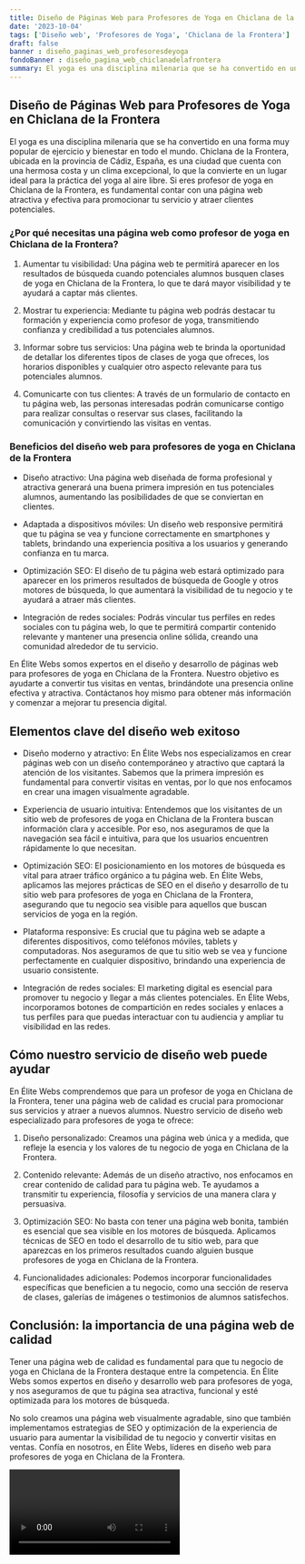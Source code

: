 ```yaml
---
title: Diseño de Páginas Web para Profesores de Yoga en Chiclana de la Frontera
date: '2023-10-04'
tags: ['Diseño web', 'Profesores de Yoga', 'Chiclana de la Frontera']
draft: false
banner : diseño_paginas_web_profesoresdeyoga
fondoBanner : diseño_pagina_web_chiclanadelafrontera
summary: El yoga es una disciplina milenaria que se ha convertido en una forma muy popular de ejercicio y bienestar en todo el mundo. Chiclana de la Frontera, ubicada en la provincia de Cádiz, España, es una ciudad que cuenta con una hermosa costa y un clima excepcional, lo que la convierte en un lugar ideal para la práctica del yoga al aire libre. Si eres profesor de yoga en Chiclana de la Frontera, es fundamental contar con una página web atractiva y efectiva para promocionar tu servicio y atraer clientes potenciales.
---
```


## Diseño de Páginas Web para Profesores de Yoga en Chiclana de la Frontera

El yoga es una disciplina milenaria que se ha convertido en una forma muy popular de ejercicio y bienestar en todo el mundo. Chiclana de la Frontera, ubicada en la provincia de Cádiz, España, es una ciudad que cuenta con una hermosa costa y un clima excepcional, lo que la convierte en un lugar ideal para la práctica del yoga al aire libre. Si eres profesor de yoga en Chiclana de la Frontera, es fundamental contar con una página web atractiva y efectiva para promocionar tu servicio y atraer clientes potenciales.

### ¿Por qué necesitas una página web como profesor de yoga en Chiclana de la Frontera?

1. Aumentar tu visibilidad: Una página web te permitirá aparecer en los resultados de búsqueda cuando potenciales alumnos busquen clases de yoga en Chiclana de la Frontera, lo que te dará mayor visibilidad y te ayudará a captar más clientes.

2. Mostrar tu experiencia: Mediante tu página web podrás destacar tu formación y experiencia como profesor de yoga, transmitiendo confianza y credibilidad a tus potenciales alumnos.

3. Informar sobre tus servicios: Una página web te brinda la oportunidad de detallar los diferentes tipos de clases de yoga que ofreces, los horarios disponibles y cualquier otro aspecto relevante para tus potenciales alumnos.

4. Comunicarte con tus clientes: A través de un formulario de contacto en tu página web, las personas interesadas podrán comunicarse contigo para realizar consultas o reservar sus clases, facilitando la comunicación y convirtiendo las visitas en ventas.

### Beneficios del diseño web para profesores de yoga en Chiclana de la Frontera

- Diseño atractivo: Una página web diseñada de forma profesional y atractiva generará una buena primera impresión en tus potenciales alumnos, aumentando las posibilidades de que se conviertan en clientes.

- Adaptada a dispositivos móviles: Un diseño web responsive permitirá que tu página se vea y funcione correctamente en smartphones y tablets, brindando una experiencia positiva a los usuarios y generando confianza en tu marca.

- Optimización SEO: El diseño de tu página web estará optimizado para aparecer en los primeros resultados de búsqueda de Google y otros motores de búsqueda, lo que aumentará la visibilidad de tu negocio y te ayudará a atraer más clientes.

- Integración de redes sociales: Podrás vincular tus perfiles en redes sociales con tu página web, lo que te permitirá compartir contenido relevante y mantener una presencia online sólida, creando una comunidad alrededor de tu servicio.

En Élite Webs somos expertos en el diseño y desarrollo de páginas web para profesores de yoga en Chiclana de la Frontera. Nuestro objetivo es ayudarte a convertir tus visitas en ventas, brindándote una presencia online efectiva y atractiva. Contáctanos hoy mismo para obtener más información y comenzar a mejorar tu presencia digital.

<GifSeo />

<Cta />

## Elementos clave del diseño web exitoso

- Diseño moderno y atractivo: En Élite Webs nos especializamos en crear páginas web con un diseño contemporáneo y atractivo que captará la atención de los visitantes. Sabemos que la primera impresión es fundamental para convertir visitas en ventas, por lo que nos enfocamos en crear una imagen visualmente agradable.

- Experiencia de usuario intuitiva: Entendemos que los visitantes de un sitio web de profesores de yoga en Chiclana de la Frontera buscan información clara y accesible. Por eso, nos aseguramos de que la navegación sea fácil e intuitiva, para que los usuarios encuentren rápidamente lo que necesitan.

- Optimización SEO: El posicionamiento en los motores de búsqueda es vital para atraer tráfico orgánico a tu página web. En Élite Webs, aplicamos las mejores prácticas de SEO en el diseño y desarrollo de tu sitio web para profesores de yoga en Chiclana de la Frontera, asegurando que tu negocio sea visible para aquellos que buscan servicios de yoga en la región.

- Plataforma responsive: Es crucial que tu página web se adapte a diferentes dispositivos, como teléfonos móviles, tablets y computadoras. Nos aseguramos de que tu sitio web se vea y funcione perfectamente en cualquier dispositivo, brindando una experiencia de usuario consistente.

- Integración de redes sociales: El marketing digital es esencial para promover tu negocio y llegar a más clientes potenciales. En Élite Webs, incorporamos botones de compartición en redes sociales y enlaces a tus perfiles para que puedas interactuar con tu audiencia y ampliar tu visibilidad en las redes.

## Cómo nuestro servicio de diseño web puede ayudar

En Élite Webs comprendemos que para un profesor de yoga en Chiclana de la Frontera, tener una página web de calidad es crucial para promocionar sus servicios y atraer a nuevos alumnos. Nuestro servicio de diseño web especializado para profesores de yoga te ofrece:

1. Diseño personalizado: Creamos una página web única y a medida, que refleje la esencia y los valores de tu negocio de yoga en Chiclana de la Frontera.

2. Contenido relevante: Además de un diseño atractivo, nos enfocamos en crear contenido de calidad para tu página web. Te ayudamos a transmitir tu experiencia, filosofía y servicios de una manera clara y persuasiva.

3. Optimización SEO: No basta con tener una página web bonita, también es esencial que sea visible en los motores de búsqueda. Aplicamos técnicas de SEO en todo el desarrollo de tu sitio web, para que aparezcas en los primeros resultados cuando alguien busque profesores de yoga en Chiclana de la Frontera.

4. Funcionalidades adicionales: Podemos incorporar funcionalidades específicas que beneficien a tu negocio, como una sección de reserva de clases, galerías de imágenes o testimonios de alumnos satisfechos.

## Conclusión: la importancia de una página web de calidad

Tener una página web de calidad es fundamental para que tu negocio de yoga en Chiclana de la Frontera destaque entre la competencia. En Élite Webs somos expertos en diseño y desarrollo web para profesores de yoga, y nos aseguramos de que tu página sea atractiva, funcional y esté optimizada para los motores de búsqueda.

No solo creamos una página web visualmente agradable, sino que también implementamos estrategias de SEO y optimización de la experiencia de usuario para aumentar la visibilidad de tu negocio y convertir visitas en ventas. Confía en nosotros, en Élite Webs, líderes en diseño web para profesores de yoga en Chiclana de la Frontera.

<Video />

<CtaBot job='Profesores de Yoga' city='Chiclana de la Frontera'/>

<Gmaps query='Chiclana de la Frontera+españa+maps' />